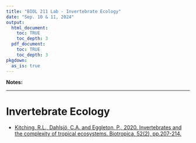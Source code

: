 ```yaml
---
title: "BIOL 211 Lab - Invertebrate Ecology"
date: "Sep. 10 & 11, 2024"
output: 
  html_document:
    toc: TRUE
    toc_depth: 3
  pdf_document:
    toc: TRUE
    toc_depth: 3
pkgdown:
  as_is: true
---
```


**Notes:**


***

# Invertebrate Ecology

* [Kitching, R.L., Dahlsjö, C.A. and Eggleton, P., 2020. Invertebrates and the complexity of tropical ecosystems. Biotropica, 52(2), pp.207-214.](articles/sci_articles/Kitching et al_2020_[Invertebrates and the complexity of tropical ecosystems].pdf)

